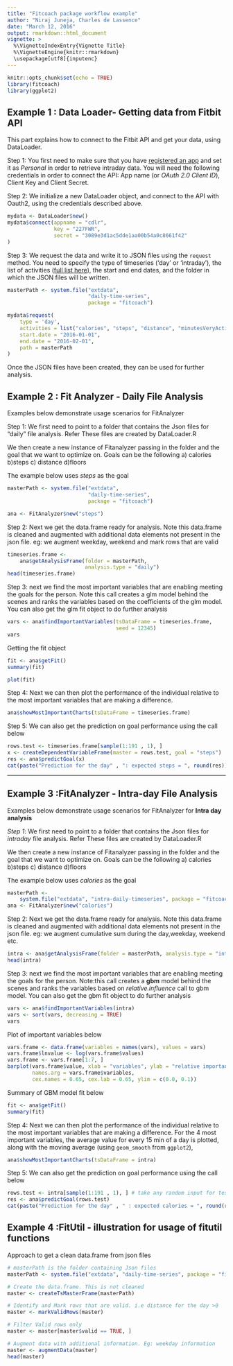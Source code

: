 ```yaml
---
title: "Fitcoach package workflow example"
author: "Niraj Juneja, Charles de Lassence"
date: "March 12, 2016"
output: rmarkdown::html_document
vignette: >
  %\VignetteIndexEntry{Vignette Title}
  %\VignetteEngine{knitr::rmarkdown}
  \usepackage[utf8]{inputenc}
---
```


```r
knitr::opts_chunk$set(echo = TRUE)
library(fitcoach)
library(ggplot2)
```

## Example 1 : Data Loader- Getting data from Fitbit API

This part explains how to connect to the Fitbit API and get your data, using DataLoader. 


Step 1: You first need to make sure that you have [registered an app](https://dev.fitbit.com/) and set it as *Personal* in order to retrieve intraday data. You will need the following credentials in order to connect the API: App name (or *OAuth 2.0 Client ID*), Client Key and Client Secret. 

Step 2: We initialize a new DataLoader object, and connect to the API with Oauth2, using the credentials described above.

```r
mydata <- DataLoader$new()
mydata$connect(appname = "cdlr",
               key = "227FWR",
               secret = "3089e3d1ac5dde1aa00b54a0c8661f42"
)
```

Step 3: We request the data and write it to JSON files using the `request` method. You need to specify the type of timeseries ('day' or 'intraday'), the list of activities ([full list here](https://dev.fitbit.com/docs/activity/)), the start and end dates, and the folder in which the JSON files will be written.

```r
masterPath <- system.file("extdata", 
                          "daily-time-series", 
                          package = "fitcoach")

mydata$request(
    type = 'day', 
    activities = list("calories", "steps", "distance", "minutesVeryActive"), 
    start.date = "2016-01-01", 
    end.date = "2016-02-01", 
    path = masterPath
)
```

Once the JSON files have been created, they can be used for further analysis.


## Example 2 : Fit Analyzer - Daily File Analysis

Examples below demonstrate usage scenarios for FitAnalyzer

Step 1: We first need to point to a folder that contains the Json files for "daily" file analysis. Refer These files are created by DataLoader.R

We then create a new instance of Fitanalyzer passing in the folder and the goal that we want to optimize on. Goals can be the following a) calories b)steps c) distance d)floors 

The example below uses *steps* as the goal


```r
masterPath <- system.file("extdata", 
                          "daily-time-series", 
                          package = "fitcoach")

ana <- FitAnalyzer$new("steps")
```

Step 2: Next we get the data.frame ready for analysis. Note this data.frame is cleaned and augmented with additional data elements not present in the json file. eg: we augment weekday, weekend and mark rows that are valid

```r
timeseries.frame <- 
    ana$getAnalysisFrame(folder = masterPath, 
                         analysis.type = "daily")
head(timeseries.frame)
```


Step 3: next we find the most important variables that are enabling meeting the goals for the person. Note this call creates a glm model behind the scenes and ranks the variables based on the coefficients of the glm model. You can also get the glm fit object to do further analysis


```r
vars <- ana$findImportantVariables(tsDataFrame = timeseries.frame, 
                                   seed = 12345)
vars
```

Getting the fit object

```r
fit <- ana$getFit()
summary(fit)
```



```r
plot(fit)
```

Step 4: Next we can then plot the performance of the individual relative to the most important variables that are making a difference. 

```r
ana$showMostImportantCharts(tsDataFrame = timeseries.frame)
```


Step 5: We can also get the prediction on goal performance using the call below

```r
rows.test <- timeseries.frame[sample(1:191 , 1), ]
x <- createDependentVariableFrame(master = rows.test, goal = "steps")
res <- ana$predictGoal(x)
cat(paste("Prediction for the day" , ": expected steps = ", round(res)))
```



*** 

## Example 3 :FitAnalyzer - Intra-day File Analysis
Examples below demonstrate usage scenarios for FitAnalyzer for **Intra day analysis**

*Step 1*: We first need to point to a folder that contains the Json files for *intraday* file analysis. Refer These files are created by DataLoader.R

We then create a new instance of Fitanalyzer passing in the folder and the goal that we want to optimize on. Goals can be the following a) calories b)steps c) distance d)floors 

The example below uses *calories* as the goal

```r
masterPath <-
    system.file("extdata", "intra-daily-timeseries", package = "fitcoach")
ana <- FitAnalyzer$new("calories")
```

Step 2: Next we get the data.frame ready for analysis. Note this data.frame is cleaned and augmented with additional data elements not present in the json file. eg: we augment cumulative sum during the day,weekday, weekend etc.

```r
intra <- ana$getAnalysisFrame(folder = masterPath, analysis.type = "intra.day")
head(intra)
```

Step 3: next we find the most important variables that are enabling meeting the goals for the person. Note:this call creates a **gbm** model behind the scenes and ranks the variables based on *relative.influence* call to gbm model. You can also get the gbm fit object to do further analysis

```r
vars <- ana$findImportantVariables(intra)
vars <- sort(vars, decreasing = TRUE)
vars
```
Plot of important variables below

```r
vars.frame <- data.frame(variables = names(vars), values = vars)
vars.frame$lnvalue <- log(vars.frame$values)
vars.frame <- vars.frame[1:7, ]
barplot(vars.frame$value, xlab = "variables", ylab = "relative importance", 
        names.arg = vars.frame$variables,
        cex.names = 0.65, cex.lab = 0.65, ylim = c(0.0, 0.1))
```

Summary of GBM model fit below

```r
fit <- ana$getFit()
summary(fit)
```

Step 4: Next we can then plot the performance of the individual relative to the most important variables that are making a difference. 
For the 4 most important variables, the average value for every 15 min of a day is plotted, along with the moving average (using `geom_smooth` from `ggplot2`), 

```r
ana$showMostImportantCharts(tsDataFrame = intra)
```

Step 5: We can also get the prediction on goal performance using the call below

```r
rows.test <- intra[sample(1:191 , 1), ] # take any random input for test
res <- ana$predictGoal(rows.test)
cat(paste("Prediction for the day" , " : expected calories = ", round(res)))
```

## Example 4 :FitUtil - illustration for usage of fitutil functions

Approach to get a clean data.frame from json files 

```r
# masterPath is the folder containing Json files
masterPath <- system.file("extdata", "daily-time-series", package = "fitcoach")

# Create the data.frame. This is not cleaned
master <- createTsMasterFrame(masterPath)

# Identify and Mark rows that are valid. i.e distance for the day >0
master <- markValidRows(master)

# Filter Valid rows only
master <- master[master$valid == TRUE, ]

# Augment data with additional information. Eg: weekday information
master <- augmentData(master)
head(master)
```



